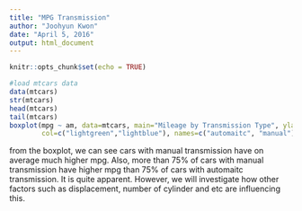 ```yaml
---
title: "MPG Transmission"
author: "Joohyun Kwon"
date: "April 5, 2016"
output: html_document
---
```


```r
knitr::opts_chunk$set(echo = TRUE)
```

```r
#load mtcars data
data(mtcars)
str(mtcars)
head(mtcars)
tail(mtcars)
boxplot(mpg ~ am, data=mtcars, main="Mileage by Transmission Type", ylab="MPG (Mile per Gallon)",
        col=c("lightgreen","lightblue"), names=c("automaitc", "manual"))
```
from the boxplot, we can see cars with manual transmission have on average much higher mpg. Also, more than 75% of cars with manual transmission have higher mpg than 75% of cars with automaitc transmission. It is quite apparent. However, we will investigate how other factors such as displacement, number of cylinder and etc are influencing this.

```r

```

